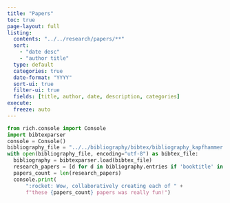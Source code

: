 ```yaml
---
title: "Papers"
toc: true
page-layout: full
listing:
  contents: "../../research/papers/**"
  sort:
    - "date desc"
    - "author title"
  type: default
  categories: true
  date-format: "YYYY"
  sort-ui: true
  filter-ui: true
  fields: [title, author, date, description, categories]
execute:
  freeze: auto
---
```


```python
from rich.console import Console
import bibtexparser
console = Console()
bibliography_file = "../../bibliography/bibtex/bibliography_kapfhammer.bib"
with open(bibliography_file, encoding="utf-8") as bibtex_file:
  bibliography = bibtexparser.load(bibtex_file)
  research_papers = [d for d in bibliography.entries if 'booktitle' in d]
  papers_count = len(research_papers)
  console.print(
      ":rocket: Wow, collaboratively creating each of " +
      f"these {papers_count} papers was really fun!")
```
